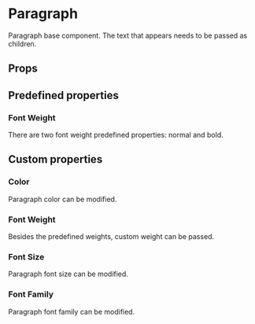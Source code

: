 
<Meta of={Stories} />

# Paragraph

Paragraph base component. The text that appears needs to be passed as children.

## Props

<ArgTypes />

## Predefined properties

### Font Weight

There are two font weight predefined properties: normal and bold.

<Canvas withToolbar>
  <Story of={Stories.PredefinedFontWeight} />
</Canvas>

## Custom properties

### Color

Paragraph color can be modified.

<Canvas withToolbar>
  <Story of={Stories.Color} />
</Canvas>

### Font Weight

Besides the predefined weights, custom weight can be passed.

<Canvas withToolbar>
  <Story of={Stories.CustomFontWeight} />
</Canvas>

### Font Size

Paragraph font size can be modified.

<Canvas withToolbar>
  <Story of={Stories.FontSize} />
</Canvas>

### Font Family

Paragraph font family can be modified.

<Canvas withToolbar>
  <Story of={Stories.FontFamily} />
</Canvas>
